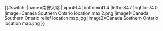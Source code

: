 {{#switch:{{{1}}}
|name=南安大略
|top=46.4
|bottom=41.4
|left=-84.7
|right=-74.0
|image=Canada Southern Ontario location map 2.png
|image1=Canada Southern Ontario relief location map.jpg
|image2=Canada Southern Ontario location map.png
}}<noinclude>
{{Documentation}}
</noinclude>